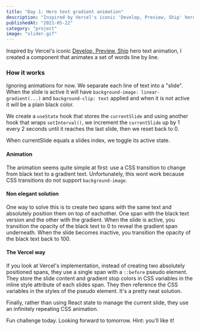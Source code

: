 ```yaml
---
title: "Day 1: Hero text gradient animation"
description: "Inspired by Vercel's iconic 'Develop, Preview, Ship' hero text animation, I created a component that animates a set of words line by line."
publishedAt: "2021-05-22"
category: "project"
image: "slider.gif"
---
```


Inspired by Vercel's iconic [Develop, Preview, Ship](https://vercel.com/home) hero text animation, I created a component that animates a set of words line by line.


<Playground>
  <span className="text-4xl font-extrabold leading-snug md:text-8xl">
    <TextSlider slides={["Thirty Day", "Front-End", "Challenge"]} />
  </span>
</Playground>

### How it works

Ignoring animations for now. We separate each line of text into a "slide". When the slide is active it will have `background-image: linear-gradient(...)` and `background-clip: text` applied and when it is not active it will be a plain black color.

We create a `useState` hook that stores the `currentSlide` and using another hook that wraps `setInterval()`, we increment the `currentSlide` up by 1 every 2 seconds until it reaches the last slide, then we reset back to 0.

When currentSlide equals a slides index, we toggle its active state.

#### Animation

The animation seems quite simple at first: use a CSS transition to change from black text to a gradient text. Unfortunately, this wont work because CSS transitions do not support `background-image`.

#### Non elegant solution

One way to solve this is to create two spans with the same text and absolutely position them on top of eachother. One span with the black text version and the other with the gradient. When the slide is active, you transition the opacity of the black text to 0 to reveal the gradient span underneath. When the slide becomes inactive, you transition the opacity of the black text back to 100.

#### The Vercel way

If you look at Vercel's implementation, instead of creating two absolutely positioned spans, they use a single span with a `::before` pseudo element. They store the slide content and gradient stop colors in CSS variables in the inline style attribute of each slides span. They then reference the CSS variables in the styles of the pseudo element. It's a pretty neat solution.

Finally, rather than using React state to manage the current slide, they use an infinitely repeating CSS animation.

Fun challenge today. Looking forward to tomorrow. Hint: you’ll like it!

